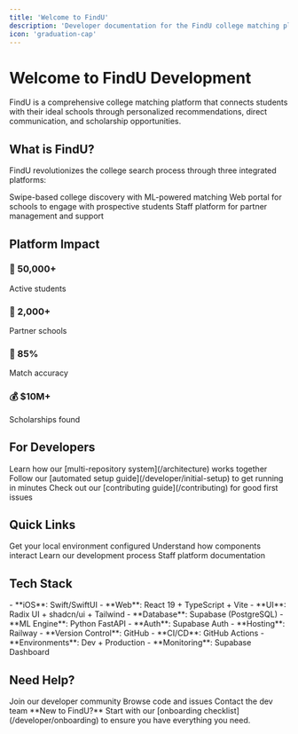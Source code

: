 ```yaml
---
title: 'Welcome to FindU'
description: 'Developer documentation for the FindU college matching platform'
icon: 'graduation-cap'
---
```


# Welcome to FindU Development

FindU is a comprehensive college matching platform that connects students with their ideal schools through personalized recommendations, direct communication, and scholarship opportunities.

## What is FindU?

FindU revolutionizes the college search process through three integrated platforms:

<CardGroup cols={3}>
  <Card title="Student iOS App" icon="mobile">
    Swipe-based college discovery with ML-powered matching
  </Card>
  <Card title="Partner Dashboard" icon="browser">
    Web portal for schools to engage with prospective students
  </Card>
  <Card title="Internal Tools" icon="shield">
    Staff platform for partner management and support
  </Card>
</CardGroup>

## Platform Impact

<CardGroup cols={4}>
  <Card>
    <h3>📱 50,000+</h3>
    <p>Active students</p>
  </Card>
  <Card>
    <h3>🏫 2,000+</h3>
    <p>Partner schools</p>
  </Card>
  <Card>
    <h3>🎯 85%</h3>
    <p>Match accuracy</p>
  </Card>
  <Card>
    <h3>💰 $10M+</h3>
    <p>Scholarships found</p>
  </Card>
</CardGroup>

## For Developers

<Steps>
  <Step title="Understand the Architecture">
    Learn how our [multi-repository system](/architecture) works together
  </Step>
  <Step title="Set Up Your Environment">
    Follow our [automated setup guide](/developer/initial-setup) to get running in minutes
  </Step>
  <Step title="Make Your First Contribution">
    Check out our [contributing guide](/contributing) for good first issues
  </Step>
</Steps>

## Quick Links

<CardGroup cols={2}>
  <Card title="Developer Setup" icon="code" href="/developer/initial-setup">
    Get your local environment configured
  </Card>
  <Card title="Architecture Overview" icon="sitemap" href="/architecture">
    Understand how components interact
  </Card>
  <Card title="Workflow Guide" icon="route" href="/developer/workflow-guide">
    Learn our development process
  </Card>
  <Card title="Internal Tools" icon="shield-check" href="/internal/overview">
    Staff platform documentation
  </Card>
</CardGroup>

## Tech Stack

<Tabs>
  <Tab title="Frontend">
    - **iOS**: Swift/SwiftUI
    - **Web**: React 19 + TypeScript + Vite
    - **UI**: Radix UI + shadcn/ui + Tailwind
  </Tab>
  <Tab title="Backend">
    - **Database**: Supabase (PostgreSQL)
    - **ML Engine**: Python FastAPI
    - **Auth**: Supabase Auth
    - **Hosting**: Railway
  </Tab>
  <Tab title="Infrastructure">
    - **Version Control**: GitHub
    - **CI/CD**: GitHub Actions
    - **Environments**: Dev + Production
    - **Monitoring**: Supabase Dashboard
  </Tab>
</Tabs>

## Need Help?

<CardGroup cols={3}>
  <Card title="Slack" icon="slack" href="https://findu-team.slack.com/join/shared_invite/xxx">
    Join our developer community
  </Card>
  <Card title="GitHub" icon="github" href="https://github.com/findu-app">
    Browse code and issues
  </Card>
  <Card title="Support" icon="life-ring" href="mailto:dev@findu.app">
    Contact the dev team
  </Card>
</CardGroup>

<Note>
  **New to FindU?** Start with our [onboarding checklist](/developer/onboarding) to ensure you have everything you need.
</Note>